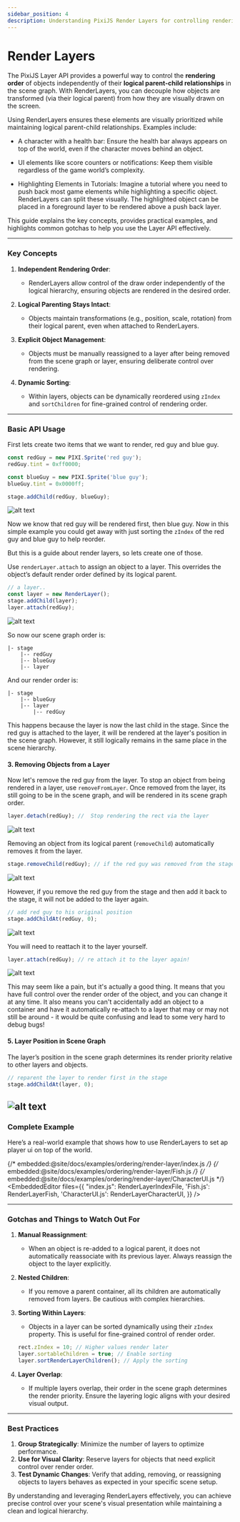 ```yaml
---
sidebar_position: 4
description: Understanding PixiJS Render Layers for controlling rendering order independently of logical hierarchy.
---
```



# Render Layers

The PixiJS Layer API provides a powerful way to control the **rendering order** of objects independently of their **logical parent-child relationships** in the scene graph. With RenderLayers, you can decouple how objects are transformed (via their logical parent) from how they are visually drawn on the screen.

Using RenderLayers ensures these elements are visually prioritized while maintaining logical parent-child relationships. Examples include:

- A character with a health bar: Ensure the health bar always appears on top of the world, even if the character moves behind an object.

- UI elements like score counters or notifications: Keep them visible regardless of the game world’s complexity.

- Highlighting Elements in Tutorials: Imagine a tutorial where you need to push back most game elements while highlighting a specific object. RenderLayers can split these visually. The highlighted object can be placed in a foreground layer to be rendered above a push back layer.

This guide explains the key concepts, provides practical examples, and highlights common gotchas to help you use the Layer API effectively.

---

### **Key Concepts**

1. **Independent Rendering Order**:

   - RenderLayers allow control of the draw order independently of the logical hierarchy, ensuring objects are rendered in the desired order.

2. **Logical Parenting Stays Intact**:

   - Objects maintain transformations (e.g., position, scale, rotation) from their logical parent, even when attached to RenderLayers.

3. **Explicit Object Management**:

   - Objects must be manually reassigned to a layer after being removed from the scene graph or layer, ensuring deliberate control over rendering.

4. **Dynamic Sorting**:

   - Within layers, objects can be dynamically reordered using `zIndex` and `sortChildren` for fine-grained control of rendering order.

---

### **Basic API Usage**

First lets create two items that we want to render, red guy and blue guy.

```typescript
const redGuy = new PIXI.Sprite('red guy');
redGuy.tint = 0xff0000;

const blueGuy = new PIXI.Sprite('blue guy');
blueGuy.tint = 0x0000ff;

stage.addChild(redGuy, blueGuy);
```

![alt text](render-layers/image-1.png)

Now we know that red guy will be rendered first, then blue guy. Now in this simple example you could get away with just sorting the `zIndex` of the red guy and blue guy to help reorder.

But this is a guide about render layers, so lets create one of those.

Use `renderLayer.attach` to assign an object to a layer. This overrides the object’s default render order defined by its logical parent.

```typescript
// a layer..
const layer = new RenderLayer();
stage.addChild(layer);
layer.attach(redGuy);
```

![alt text](render-layers/image-2.png)

So now our scene graph order is:

```
|- stage
    |-- redGuy
    |-- blueGuy
    |-- layer
```

And our render order is:

```
|- stage
    |-- blueGuy
    |-- layer
        |-- redGuy

```

This happens because the layer is now the last child in the stage. Since the red guy is attached to the layer, it will be rendered at the layer's position in the scene graph. However, it still logically remains in the same place in the scene hierarchy.

#### **3. Removing Objects from a Layer**

Now let's remove the red guy from the layer. To stop an object from being rendered in a layer, use `removeFromLayer`. Once removed from the layer, its still going to be in the scene graph, and will be rendered in its scene graph order.

```typescript
layer.detach(redGuy); //  Stop rendering the rect via the layer
```

![alt text](render-layers/image-1.png)

Removing an object from its logical parent (`removeChild`) automatically removes it from the layer.

```typescript
stage.removeChild(redGuy); // if the red guy was removed from the stage, it will also be removed from the layer
```

![alt text](render-layers/image-3.png)

However, if you remove the red guy from the stage and then add it back to the stage, it will not be added to the layer again.

```typescript
// add red guy to his original position
stage.addChildAt(redGuy, 0);
```

![alt text](render-layers/image-1.png)

You will need to reattach it to the layer yourself.

```typescript
layer.attach(redGuy); // re attach it to the layer again!
```

![alt text](render-layers/image-2.png)

This may seem like a pain, but it's actually a good thing. It means that you have full control over the render order of the object, and you can change it at any time. It also means you can't accidentally add an object to a container and have it automatically re-attach to a layer that may or may not still be around - it would be quite confusing and lead to some very hard to debug bugs!

#### **5. Layer Position in Scene Graph**

The layer’s position in the scene graph determines its render priority relative to other layers and objects.

```typescript
// reparent the layer to render first in the stage
stage.addChildAt(layer, 0);
```

## ![alt text](render-layers/image-1.png)

### **Complete Example**

Here’s a real-world example that shows how to use RenderLayers to set ap player ui on top of the world.

{/* embedded:@site/docs/examples/ordering/render-layer/index.js */}
{/* embedded:@site/docs/examples/ordering/render-layer/Fish.js */}
{/* embedded:@site/docs/examples/ordering/render-layer/CharacterUI.js */}
<EmbeddedEditor files={{
    "index.js": RenderLayerIndexFile,
    'Fish.js': RenderLayerFish,
    'CharacterUI.js': RenderLayerCharacterUI,
  }}
/>
<br />

---

### **Gotchas and Things to Watch Out For**

1. **Manual Reassignment**:

   - When an object is re-added to a logical parent, it does not automatically reassociate with its previous layer. Always reassign the object to the layer explicitly.

2. **Nested Children**:

   - If you remove a parent container, all its children are automatically removed from layers. Be cautious with complex hierarchies.

3. **Sorting Within Layers**:

   - Objects in a layer can be sorted dynamically using their `zIndex` property. This is useful for fine-grained control of render order.

   ```javascript
   rect.zIndex = 10; // Higher values render later
   layer.sortableChildren = true; // Enable sorting
   layer.sortRenderLayerChildren(); // Apply the sorting
   ```

4. **Layer Overlap**:
   - If multiple layers overlap, their order in the scene graph determines the render priority. Ensure the layering logic aligns with your desired visual output.

---

### **Best Practices**

1. **Group Strategically**: Minimize the number of layers to optimize performance.
2. **Use for Visual Clarity**: Reserve layers for objects that need explicit control over render order.
3. **Test Dynamic Changes**: Verify that adding, removing, or reassigning objects to layers behaves as expected in your specific scene setup.

By understanding and leveraging RenderLayers effectively, you can achieve precise control over your scene's visual presentation while maintaining a clean and logical hierarchy.
